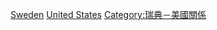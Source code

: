 {{catmore}}
{{Commonscat|Swedish Americans}}

[[Category:歐洲裔美國人|Sweden]]
[[Category:瑞典裔|United States]]
[[Category:瑞典－美國關係|Category:瑞典－美國關係]]